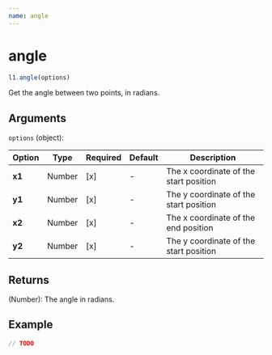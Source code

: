 ```yaml
---
name: angle
---
```


# angle

```js
l1.angle(options)
```

Get the angle between two points, in radians.

## Arguments

`options` (object):

Option | Type | Required | Default | Description
-- | -- | -- | -- | -- |
**x1** | Number | [x] | - | The x coordinate of the start position
**y1** | Number | [x] | - | The y coordinate of the start position
**x2** | Number | [x] | - | The x coordinate of the end position
**y2** | Number | [x] | - | The y coordinate of the start position

## Returns

(Number): The angle in radians. 

## Example

```js
// TODO
```
